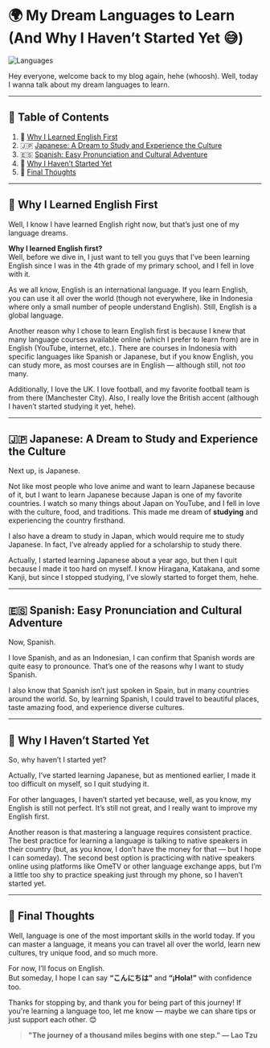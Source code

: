 # 🌍 My Dream Languages to Learn (And Why I Haven’t Started Yet 😅)

![Languages](https://www.southwestledger.news/sites/southwestledger.news/files/2023-01/languages-we-speak-in-united-states.jpeg)

Hey everyone, welcome back to my blog again, hehe (whoosh). Well, today I wanna talk about my dream languages to learn.

---

## 📑 Table of Contents

1. 💬 [Why I Learned English First](#why-i-learned-english-first)  
2. 🇯🇵 [Japanese: A Dream to Study and Experience the Culture](#japanese-a-dream-to-study-and-experience-the-culture)  
3. 🇪🇸 [Spanish: Easy Pronunciation and Cultural Adventure](#spanish-easy-pronunciation-and-cultural-adventure)  
4. 🤔 [Why I Haven’t Started Yet](#why-i-havent-started-yet)  
5. 💭 [Final Thoughts](#final-thoughts)  

---

<a id="why-i-learned-english-first"></a>
## 💬 Why I Learned English First

Well, I know I have learned English right now, but that’s just one of my language dreams.

**Why I learned English first?**  
Well, before we dive in, I just want to tell you guys that I’ve been learning English since I was in the 4th grade of my primary school, and I fell in love with it.

As we all know, English is an international language. If you learn English, you can use it all over the world (though not everywhere, like in Indonesia where only a small number of people understand English). Still, English is a global language.

Another reason why I chose to learn English first is because I knew that many language courses available online (which I prefer to learn from) are in English (YouTube, internet, etc.). There are courses in Indonesia with specific languages like Spanish or Japanese, but if you know English, you can study more, as most courses are in English — although still, not *too* many.

Additionally, I love the UK. I love football, and my favorite football team is from there (Manchester City). Also, I really love the British accent (although I haven’t started studying it yet, hehe).

---

<a id="japanese-a-dream-to-study-and-experience-the-culture"></a>
## 🇯🇵 Japanese: A Dream to Study and Experience the Culture

Next up, is Japanese.

Not like most people who love anime and want to learn Japanese because of it, but I want to learn Japanese because Japan is one of my favorite countries. I watch so many things about Japan on YouTube, and I fell in love with the culture, food, and traditions. This made me dream of **studying** and experiencing the country firsthand.

I also have a dream to study in Japan, which would require me to study Japanese. In fact, I’ve already applied for a scholarship to study there.

Actually, I started learning Japanese about a year ago, but then I quit because I made it too hard on myself. I know Hiragana, Katakana, and some Kanji, but since I stopped studying, I’ve slowly started to forget them, hehe.

---

<a id="spanish-easy-pronunciation-and-cultural-adventure"></a>
## 🇪🇸 Spanish: Easy Pronunciation and Cultural Adventure

Now, Spanish.

I love Spanish, and as an Indonesian, I can confirm that Spanish words are quite easy to pronounce. That’s one of the reasons why I want to study Spanish.

I also know that Spanish isn’t just spoken in Spain, but in many countries around the world. So, by learning Spanish, I could travel to beautiful places, taste amazing food, and experience diverse cultures.

---

<a id="why-i-havent-started-yet"></a>
## 🤔 Why I Haven’t Started Yet

So, why haven’t I started yet?

Actually, I’ve started learning Japanese, but as mentioned earlier, I made it too difficult on myself, so I quit studying it.

For other languages, I haven’t started yet because, well, as you know, my English is still not perfect. It’s still not great, and I really want to improve my English first.

Another reason is that mastering a language requires consistent practice. The best practice for learning a language is talking to native speakers in their country (but, as you know, I don’t have the money for that — but I hope I can someday). The second best option is practicing with native speakers online using platforms like OmeTV or other language exchange apps, but I’m a little too shy to practice speaking just through my phone, so I haven’t started yet.

---

<a id="final-thoughts"></a>
## 💭 Final Thoughts

Well, language is one of the most important skills in the world today. If you can master a language, it means you can travel all over the world, learn new cultures, try unique food, and so much more.

For now, I’ll focus on English.  
But someday, I hope I can say **“こんにちは”** and **“¡Hola!”** with confidence too.

Thanks for stopping by, and thank you for being part of this journey! If you're learning a language too, let me know — maybe we can share tips or just support each other. 😊

> **"The journey of a thousand miles begins with one step." — Lao Tzu**
